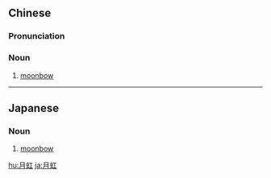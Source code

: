 ==Chinese==
{{zh-forms}}

===Pronunciation===
{{zh-pron
|m=yuèhóng
|cat=n
}}

===Noun===
{{zh-noun}}

# {{lb|zh|meteorology}} [[moonbow]]

----

==Japanese==
{{ja-kanjitab|げつ|こう|k1=げっ|yomi=o}}

===Noun===
{{ja-noun|げっこう}}

# {{lb|ja|meteorology|sort=げっこう}} [[moonbow]]

[[hu:月虹]]
[[ja:月虹]]